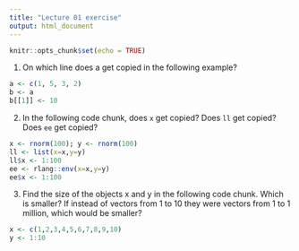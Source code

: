 ```yaml
---
title: "Lecture 01 exercise" 
output: html_document
---
```


```r
knitr::opts_chunk$set(echo = TRUE)
```


1. On which line does a get copied in the following example?
```r
a <- c(1, 5, 3, 2)
b <- a
b[[1]] <- 10
```

2. In the following code chunk, does `x` get copied? Does `ll` get copied? Does  `ee` get copied?
```r
x <- rnorm(100); y <- rnorm(100)
ll <- list(x=x,y=y)
ll$x <- 1:100
ee <- rlang::env(x=x,y=y)
ee$x <- 1:100
```

3. Find the size of the objects x and y in the following code chunk.
Which is smaller? If instead of vectors from 1 to 10 they were vectors
from 1 to 1 million, which would be smaller?

```r
x <- c(1,2,3,4,5,6,7,8,9,10)
y <- 1:10
```
